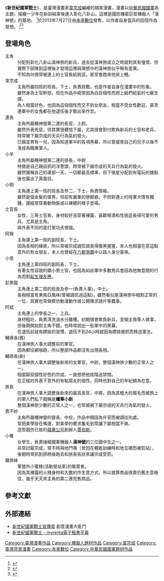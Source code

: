 {{expand|time=2017-09-03T02:19:56+00:00}}
{{Infobox animanga/Headerofja
|title= 新世紀國軍戰士
|image= Taiwan_National_Army_act_Corporation.jpg
|size= 
|caption= 
|japanese= 
|english= 
|kana= 
|romaji= 
|genre= 喜劇
}}
{{Infobox animanga/Manga
|標題= 
|作者= [[韋宗成|韋宗成]]
|作畫= 
|出版社= [[未來數位|未來數位]]
|其他出版社= 
|連載雜誌= 
|label= 
|網路= 
|發售日= 2013年7月27日（漫畫博覽會）<br>2013年7月30日（正式發售）
|開始= 
|結束= 
|冊數= 1
|話數= 
|其他= 
|版權=
}}
{{Infobox animanga/Footerofja}}
《'''新世紀國軍戰士'''》，是臺灣漫畫家[[韋宗成|韋宗成]]編繪的搞笑漫畫，漫畫以[[中華民國國軍|中華民國國軍]]為主題，描繪一少年在新訓結束後進入彰化八卦山，這裡是國防機密巨型機器人「漢神號」的基地。 <ref>{{Cite news|url=http://gnn.gamer.com.tw/4/84544.html|title=【漫博13】《新世紀國軍戰士》《機甲英雄》等活動第二日舞台總覽報導|language=zh-tw|publisher=巴哈姆特|author=阿Lu|date=2013-08-16|accessdate=2015-02-28|archive-date=2015-02-27|archive-url=https://web.archive.org/web/20150227163010/http://gnn.gamer.com.tw/4/84544.html|dead-url=no}}</ref>於2013年7月27日由[[未來數位|未來數位]]發售，以作者自身當兵的回憶作為發想。 <ref>{{Cite news|url=http://gnn.gamer.com.tw/8/80428.html|title=韋宗成新作《新世紀國軍戰士》7 月推出 作者下海演出宣傳影片|language=zh-tw|publisher=巴哈姆特|author=阿Lu|date=2013-05-21|accessdate=2015-02-28|archive-date=2015-02-27|archive-url=https://web.archive.org/web/20150227173321/http://gnn.gamer.com.tw/8/80428.html|dead-url=no}}</ref><ref>{{Cite news|url=http://news.comicyu.com/2013/05/21/112480.html|title=《新世纪国军战士》有病电波发挥到120%|language=zh-cn|publisher=漫域_中国动漫综合门户|author=薇晓|date=2013-05-21|accessdate=2015-02-28|archive-date=2015-02-27|archive-url=https://web.archive.org/web/20150227172111/http://news.comicyu.com/2013/05/21/112480.html|dead-url=no}}</ref>

==登場角色==
;主角
:分配到彰化八卦山漢神旅的新兵，過去從漢神旅成立之時就對其有憧憬，但實際下部隊到這裡後才發現這裡與理想中的漢神旅似乎略有差異。
:不知為何很常被連上的士官長給挑逗，甚至會跑來他床上睡。
;韋宗成
:主角所屬四班的班長，下士，負責政戰，也是作者自身在漫畫中的形象。
:雖然身為士官幹部，但在作品中經常因為白目個性而把上級們給氣的七竅生煙。
:為人相當好色，也因為這個個性而交不到女朋友，相當不受女性歡迎，甚至連軍中的女鬼都在他退伍後才敢出來作祟。
;連長
:主角所屬機神營第二連的長官，上尉。
:雖然外表兇惡，但其實很體恤下屬，尤其很會對付欺負新兵的士官和老兵，時常被下屬宗成的天兵行為氣的發火。
:已婚並育有一兒，因為知道軍中的各項黑幕，所以曾威脅自己的兒子以後不准成為職業軍人。
;小羊
:主角所屬機神營第二連的排長，中尉
:特徵是自己親自抓的洋蔥頭，時常被下屬宗成的天兵行為氣的發火。
:雖然聲稱自己的連部一天，一切都最高標準，但下值星分配到有電玩的據點後也露出了真面目。
;小明
:主角連上第一班的班長及參二，下士，負責情報。
:雖然是個金髮的俊男，但卻有嚴重的戀獸癖，不但對連上的母軍犬情有獨鍾，還經常穿著動物裝或以裸體的樣子登場。
;士官長
:女性，三等士官長，身材姣好且穿著裸露，喜歡喝酒和性挑逗長得可愛的男兵，尤其是主角。
:與外表不同的是打架功夫很強。
;阿猴
:主角連上第一班的副班長，下士。
:因為長相的緣故，所以常被宗成調侃說長得像黑猩猩，本人也相當在意這點
:意外的有女朋友，本人也曾經在[[六都爭霸|六都爭霸]]中以路人身分客串。
;小思
:主角連上第四班的副班長，下士。
:有著女性容貌的嬌小男士官，也因為如此軍中多數男兵會因為他無意間的行為而對[[勃起|起生理反應]]。
;彭黑龍
:主角連上第二班的班長及參一(負責人事)，中士。
:長相相當有東南亞風味(曾被調侃過這點)，雖然看似是漢神旅中相對正常的一位，其實也常做模仿動漫動作或公開徵求謎片等蠢事。
;阿斌
:主角連上的學長之一，上兵。
:身材粗壯，負責清洗油水分離槽。初期很會欺負新兵，並拗主角等人做事，但後期開始對主角不錯，也時常說出一些軍中的黑幕。
:在退伍前就有嫖妓的習慣，退伍不到24小時就因為嫖妓被抓而移送軍法。
;輔導長(舊)
:在漢神旅人事大調整前的軍官。
:因為都往網咖跑，所以整部作品都沒有出現長相。
;輔導長(新)
:在漢神旅人事大調整後新來的女軍官，中尉，整個漢神旅少數的正常人之一。
:相當厭惡個性好色的宗成，一直想把他拔階送禁閉。
:在正經的外表下意外的有點腐女的個性，同時也對自己的年紀頗為在意。
;旅長
:在漢神旅人事大調整後新來的最高長官，中將，因為其粗大的眉毛而被旅上的軍人們私下戲稱是'''蠟筆小新'''
:整個漢神旅少數的正常人之一，也常被被下屬宗成的天兵行為氣的發火。
;賈不妙
:主角所屬機神營的營長，中校，作品中期因為升官而被調往別處。
:常把美學掛在嘴邊，對美學的要求龜毛到常讓下屬相當不爽。
:造型戲仿已故的[[蘋果公司|蘋果公司]]創辦人[[賈伯斯|賈伯斯]]。
;小雅
:女學生，負責操縱國軍機器人'''漢神號'''的三位國中生之一。
:非常討厭宗成，常不時與他鬥嘴（曾因在體能訓練時和他互嗆而被罰站），後期時常抓到把柄後跑去和旅長告狀來讓宗成受罰。
;雞排妹
:軍營外小蜜蜂(活動營站車)的販賣者。
:因為其裸露的火辣身材和大膽的作生意方式，所以就算商品很貴仍舊生意極佳，幾乎天天來主角的第二連兜售商品。

== 參考文獻 ==
{{Reflist}}

== 外部連結 ==
*[http://www.weicomic.com/roc4/ 新世紀國軍戰士宣傳頁] {{Wayback|url=http://www.weicomic.com/roc4/ |date=20160721002128 }}創意漫畫大亂鬥{{zh-tw}}
*[http://tw.myrenta.com/item/801 新世紀國軍戰士 - myrenta電子租書平臺] {{Wayback|url=http://tw.myrenta.com/item/801 |date=20170810203632 }}{{zh-tw}}

[[Category:臺灣漫畫作品|Category:臺灣漫畫作品]]
[[Category:機器人題材作品|Category:機器人題材作品]]
[[Category:韋宗成|Category:韋宗成]]
[[Category:臺灣背景漫畫|Category:臺灣背景漫畫]]
[[Category:未來數位|Category:未來數位]]
[[Category:中華民國國軍題材作品|Category:中華民國國軍題材作品]]